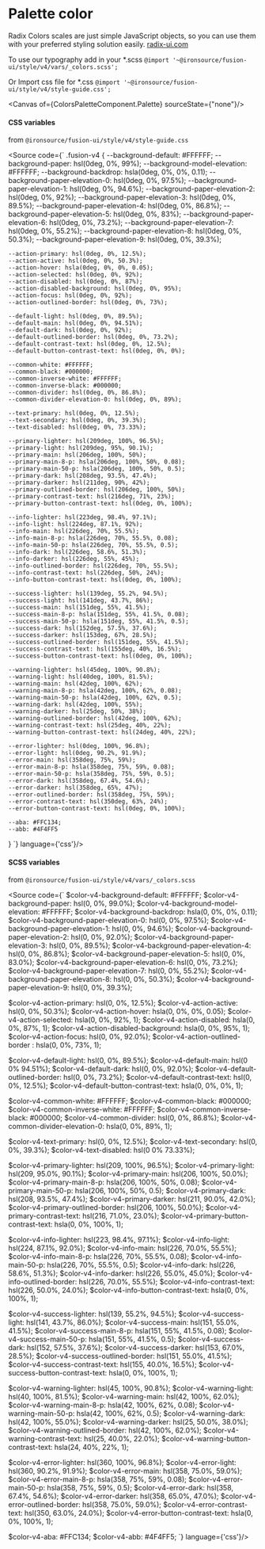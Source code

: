 
<Meta title="V4/Foundation/Palette colors"/>

# Palette color

Radix Colors scales are just simple JavaScript objects, so you can use them with your preferred styling solution easily. [radix-ui.com](https://www.radix-ui.com/colors)

To use our typography add in your *.scss
`@import '~@ironsource/fusion-ui/style/v4/vars/_colors.scss';`

Or Import css file for *.css
`@import '~@ironsource/fusion-ui/style/v4/style-guide.css';`

<Canvas of={ColorsPaletteComponent.Palette} sourceState={"none"}/>

#### CSS variables
from `@ironsource/fusion-ui/style/v4/style-guide.css`

<Source code={`
.fusion-v4 {
    --background-default: #FFFFFF;
    --background-paper: hsl(0deg, 0%, 99%);
    --background-model-elevation: #FFFFFF;
    --background-backdrop: hsla(0deg, 0%, 0%, 0.11);
    --background-paper-elevation-0: hsl(0deg, 0%, 97.5%);
    --background-paper-elevation-1: hsl(0deg, 0%, 94.6%);
    --background-paper-elevation-2: hsl(0deg, 0%, 92%);
    --background-paper-elevation-3: hsl(0deg, 0%, 89.5%);
    --background-paper-elevation-4: hsl(0deg, 0%, 86.8%);
    --background-paper-elevation-5: hsl(0deg, 0%, 83%);
    --background-paper-elevation-6: hsl(0deg, 0%, 73.2%);
    --background-paper-elevation-7: hsl(0deg, 0%, 55.2%);
    --background-paper-elevation-8: hsl(0deg, 0%, 50.3%);
    --background-paper-elevation-9: hsl(0deg, 0%, 39.3%);

    --action-primary: hsl(0deg, 0%, 12.5%);
    --action-active: hsl(0deg, 0%, 50.3%);
    --action-hover: hsla(0deg, 0%, 0%, 0.05);
    --action-selected: hsl(0deg, 0%, 92%);
    --action-disabled: hsl(0deg, 0%, 87%);
    --action-disabled-background: hsl(0deg, 0%, 95%);
    --action-focus: hsl(0deg, 0%, 92%);
    --action-outlined-border: hsl(0deg, 0%, 73%);

    --default-light: hsl(0deg, 0%, 89.5%);
    --default-main: hsl(0deg, 0%, 94.51%);
    --default-dark: hsl(0deg, 0%, 92%);
    --default-outlined-border: hsl(0deg, 0%, 73.2%);
    --default-contrast-text: hsl(0deg, 0%, 12.5%);
    --default-button-contrast-text: hsl(0deg, 0%, 0%);

    --common-white: #FFFFFF;
    --common-black: #000000;
    --common-inverse-white: #FFFFFF;
    --common-inverse-black: #000000;
    --common-divider: hsl(0deg, 0%, 86.8%);
    --common-divider-elevation-0: hsl(0deg, 0%, 89%);

    --text-primary: hsl(0deg, 0%, 12.5%);
    --text-secondary: hsl(0deg, 0%, 39.3%);
    --text-disabled: hsl(0deg, 0%, 73.33%);

    --primary-lighter: hsl(209deg, 100%, 96.5%);
    --primary-light: hsl(209deg, 95%, 90.1%);
    --primary-main: hsl(206deg, 100%, 50%);
    --primary-main-8-p: hsla(206deg, 100%, 50%, 0.08);
    --primary-main-50-p: hsla(206deg, 100%, 50%, 0.5);
    --primary-dark: hsl(208deg, 93.5%, 47.4%);
    --primary-darker: hsl(211deg, 90%, 42%);
    --primary-outlined-border: hsl(206deg, 100%, 50%);
    --primary-contrast-text: hsl(216deg, 71%, 23%);
    --primary-button-contrast-text: hsl(0deg, 0%, 100%);

    --info-lighter: hsl(223deg, 98.4%, 97.1%);
    --info-light: hsl(224deg, 87.1%, 92%);
    --info-main: hsl(226deg, 70%, 55.5%);
    --info-main-8-p: hsla(226deg, 70%, 55.5%, 0.08);
    --info-main-50-p: hsla(226deg, 70%, 55.5%, 0.5);
    --info-dark: hsl(226deg, 58.6%, 51.3%);
    --info-darker: hsl(226deg, 55%, 45%);
    --info-outlined-border: hsl(226deg, 70%, 55.5%);
    --info-contrast-text: hsl(226deg, 50%, 24%);
    --info-button-contrast-text: hsl(0deg, 0%, 100%);

    --success-lighter: hsl(139deg, 55.2%, 94.5%);
    --success-light: hsl(141deg, 43.7%, 86%);
    --success-main: hsl(151deg, 55%, 41.5%);
    --success-main-8-p: hsla(151deg, 55%, 41.5%, 0.08);
    --success-main-50-p: hsla(151deg, 55%, 41.5%, 0.5);
    --success-dark: hsl(152deg, 57.5%, 37.6%);
    --success-darker: hsl(153deg, 67%, 28.5%);
    --success-outlined-border: hsl(151deg, 55%, 41.5%);
    --success-contrast-text: hsl(155deg, 40%, 16.5%);
    --success-button-contrast-text: hsl(0deg, 0%, 100%);

    --warning-lighter: hsl(45deg, 100%, 90.8%);
    --warning-light: hsl(40deg, 100%, 81.5%);
    --warning-main: hsl(42deg, 100%, 62%);
    --warning-main-8-p: hsla(42deg, 100%, 62%, 0.08);
    --warning-main-50-p: hsla(42deg, 100%, 62%, 0.5);
    --warning-dark: hsl(42deg, 100%, 55%);
    --warning-darker: hsl(25deg, 50%, 38%);
    --warning-outlined-border: hsl(42deg, 100%, 62%);
    --warning-contrast-text: hsl(25deg, 40%, 22%);
    --warning-button-contrast-text: hsl(24deg, 40%, 22%);

    --error-lighter: hsl(0deg, 100%, 96.8%);
    --error-light: hsl(0deg, 90.2%, 91.9%);
    --error-main: hsl(358deg, 75%, 59%);
    --error-main-8-p: hsla(358deg, 75%, 59%, 0.08);
    --error-main-50-p: hsla(358deg, 75%, 59%, 0.5);
    --error-dark: hsl(358deg, 67.4%, 54.6%);
    --error-darker: hsl(358deg, 65%, 47%);
    --error-outlined-border: hsl(358deg, 75%, 59%);
    --error-contrast-text: hsl(350deg, 63%, 24%);
    --error-button-contrast-text: hsl(0deg, 0%, 100%);

    --aba: #FFC134;
    --abb: #4F4FF5
}
`} language={'css'}/>

#### SCSS variables
from `@ironsource/fusion-ui/style/v4/vars/_colors.scss`

<Source code={`
$color-v4-background-default: #FFFFFF;
$color-v4-background-paper: hsl(0, 0%, 99.0%);
$color-v4-background-model-elevation: #FFFFFF;
$color-v4-background-backdrop: hsla(0, 0%, 0%, 0.11);
$color-v4-background-paper-elevation-0: hsl(0, 0%, 97.5%);
$color-v4-background-paper-elevation-1: hsl(0, 0%, 94.6%);
$color-v4-background-paper-elevation-2: hsl(0, 0%, 92.0%);
$color-v4-background-paper-elevation-3: hsl(0, 0%, 89.5%);
$color-v4-background-paper-elevation-4: hsl(0, 0%, 86.8%);
$color-v4-background-paper-elevation-5: hsl(0, 0%, 83.0%);
$color-v4-background-paper-elevation-6: hsl(0, 0%, 73.2%);
$color-v4-background-paper-elevation-7: hsl(0, 0%, 55.2%);
$color-v4-background-paper-elevation-8: hsl(0, 0%, 50.3%);
$color-v4-background-paper-elevation-9: hsl(0, 0%, 39.3%);

$color-v4-action-primary: hsl(0, 0%, 12.5%);
$color-v4-action-active: hsl(0, 0%, 50.3%);
$color-v4-action-hover: hsla(0, 0%, 0%, 0.05);
$color-v4-action-selected: hsla(0, 0%, 92%, 1);
$color-v4-action-disabled: hsla(0, 0%, 87%, 1);
$color-v4-action-disabled-background: hsla(0, 0%, 95%, 1);
$color-v4-action-focus: hsl(0, 0%, 92.0%);
$color-v4-action-outlined-border  : hsla(0, 0%, 73%, 1);

$color-v4-default-light: hsl(0, 0%, 89.5%);
$color-v4-default-main: hsl(0 0% 94.51%);
$color-v4-default-dark: hsl(0, 0%, 92.0%);
$color-v4-default-outlined-border: hsl(0, 0%, 73.2%);
$color-v4-default-contrast-text: hsl(0, 0%, 12.5%);
$color-v4-default-button-contrast-text: hsla(0, 0%, 0%, 1);

$color-v4-common-white: #FFFFFF;
$color-v4-common-black: #000000;
$color-v4-common-inverse-white: #FFFFFF;
$color-v4-common-inverse-black: #000000;
$color-v4-common-divider: hsl(0, 0%, 86.8%);
$color-v4-common-divider-elevation-0: hsla(0, 0%, 89%, 1);

$color-v4-text-primary: hsl(0, 0%, 12.5%);
$color-v4-text-secondary: hsl(0, 0%, 39.3%);
$color-v4-text-disabled: hsl(0 0% 73.33%);

$color-v4-primary-lighter: hsl(209, 100%, 96.5%);
$color-v4-primary-light: hsl(209, 95.0%, 90.1%);
$color-v4-primary-main: hsl(206, 100%, 50.0%);
$color-v4-primary-main-8-p: hsla(206, 100%, 50%, 0.08);
$color-v4-primary-main-50-p: hsla(206, 100%, 50%, 0.5);
$color-v4-primary-dark: hsl(208, 93.5%, 47.4%);
$color-v4-primary-darker: hsl(211, 90.0%, 42.0%);
$color-v4-primary-outlined-border: hsl(206, 100%, 50.0%);
$color-v4-primary-contrast-text: hsl(216, 71.0%, 23.0%);
$color-v4-primary-button-contrast-text: hsla(0, 0%, 100%, 1);

$color-v4-info-lighter: hsl(223, 98.4%, 97.1%);
$color-v4-info-light: hsl(224, 87.1%, 92.0%);
$color-v4-info-main: hsl(226, 70.0%, 55.5%);
$color-v4-info-main-8-p: hsla(226, 70%, 55.5%, 0.08);
$color-v4-info-main-50-p: hsla(226, 70%, 55.5%, 0.5);
$color-v4-info-dark: hsl(226, 58.6%, 51.3%);
$color-v4-info-darker: hsl(226, 55.0%, 45.0%);
$color-v4-info-outlined-border: hsl(226, 70.0%, 55.5%);
$color-v4-info-contrast-text: hsl(226, 50.0%, 24.0%);
$color-v4-info-button-contrast-text: hsla(0, 0%, 100%, 1);

$color-v4-success-lighter: hsl(139, 55.2%, 94.5%);
$color-v4-success-light: hsl(141, 43.7%, 86.0%);
$color-v4-success-main: hsl(151, 55.0%, 41.5%);
$color-v4-success-main-8-p: hsla(151, 55%, 41.5%, 0.08);
$color-v4-success-main-50-p: hsla(151, 55%, 41.5%, 0.5);
$color-v4-success-dark: hsl(152, 57.5%, 37.6%);
$color-v4-success-darker: hsl(153, 67.0%, 28.5%);
$color-v4-success-outlined-border: hsl(151, 55.0%, 41.5%);
$color-v4-success-contrast-text: hsl(155, 40.0%, 16.5%);
$color-v4-success-button-contrast-text: hsla(0, 0%, 100%, 1);

$color-v4-warning-lighter: hsl(45, 100%, 90.8%);
$color-v4-warning-light: hsl(40, 100%, 81.5%);
$color-v4-warning-main: hsl(42, 100%, 62.0%);
$color-v4-warning-main-8-p: hsla(42, 100%, 62%, 0.08);
$color-v4-warning-main-50-p: hsla(42, 100%, 62%, 0.5);
$color-v4-warning-dark: hsl(42, 100%, 55.0%);
$color-v4-warning-darker: hsl(25, 50.0%, 38.0%);
$color-v4-warning-outlined-border: hsl(42, 100%, 62.0%);
$color-v4-warning-contrast-text: hsl(25, 40.0%, 22.0%);
$color-v4-warning-button-contrast-text: hsla(24, 40%, 22%, 1);

$color-v4-error-lighter: hsl(360, 100%, 96.8%);
$color-v4-error-light: hsl(360, 90.2%, 91.9%);
$color-v4-error-main: hsl(358, 75.0%, 59.0%);
$color-v4-error-main-8-p: hsla(358, 75%, 59%, 0.08);
$color-v4-error-main-50-p: hsla(358, 75%, 59%, 0.5);
$color-v4-error-dark: hsl(358, 67.4%, 54.6%);
$color-v4-error-darker: hsl(358, 65.0%, 47.0%);
$color-v4-error-outlined-border: hsl(358, 75.0%, 59.0%);
$color-v4-error-contrast-text: hsl(350, 63.0%, 24.0%);
$color-v4-error-button-contrast-text: hsla(0, 0%, 100%, 1);

$color-v4-aba: #FFC134;
$color-v4-abb: #4F4FF5;
`} language={'css'}/>
